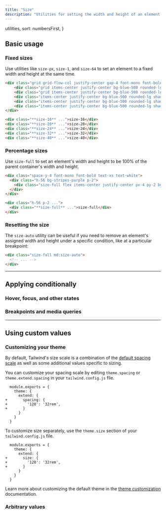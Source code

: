 ---
title: "Size"
description: "Utilities for setting the width and height of an element at the same time."
---


  utilities,
  sort: numbersFirst,
}

## Basic usage

### Fixed sizes

Use utilities like `size-px`, `size-1`, and `size-64` to set an element to a fixed width and height at the same time.

```html {{ example: true }}
<div class="grid grid-flow-col justify-center gap-4 font-mono font-bold text-xs text-center text-white">
    <div class="grid items-center justify-center bg-blue-500 rounded-lg shadow-lg size-16">size-16</div>
    <div class="grid items-center justify-center bg-blue-500 rounded-lg shadow-lg size-20">size-20</div>
    <div class="items-center justify-center bg-blue-500 rounded-lg shadow-lg size-24 grid">size-24</div>
    <div class="items-center justify-center bg-blue-500 rounded-lg shadow-lg size-32 hidden sm:grid">size-32</div>
    <div class="items-center justify-center bg-blue-500 rounded-lg shadow-lg size-40 hidden md:grid">size-40</div>
</div>
```

```html
<div class="**size-16** ...">size-16</div>
<div class="**size-20** ...">size-20</div>
<div class="**size-24** ...">size-24</div>
<div class="**size-32** ...">size-32</div>
<div class="**size-40** ...">size-40</div>
```

### Percentage sizes

Use `size-full` to set an element's width and height to be 100% of the parent container's width and height.

```html {{ example: true }}
<div class="space-y-4 font-mono font-bold text-xs text-white">
  <div class="h-56 bg-stripes-purple p-2">
    <div class="size-full flex items-center justify-center px-4 py-2 bg-violet-500 rounded-lg shadow-lg">size-full</div>
  </div>
</div>
```

```html
<div class="h-56 p-2 ...">
  <div class="**size-full** ...">size-full</div>
</div>
```

### Resetting the size

The `size-auto` utility can be useful if you need to remove an element's assigned width and height under a specific condition, like at a particular breakpoint:

```html
<div class="size-full md:size-auto">
  <!-- ... -->
</div>
```

---

## <Heading ignore>Applying conditionally</Heading>

### <Heading ignore>Hover, focus, and other states</Heading>

<HoverFocusAndOtherStates defaultClass="size-48" featuredClass="size-full" />

### <Heading ignore>Breakpoints and media queries</Heading>

<BreakpointsAndMediaQueries defaultClass="size-48" featuredClass="size-full" />

---

## Using custom values

### Customizing your theme

By default, Tailwind's size scale is a combination of the [default spacing scale](/docs/customizing-spacing#default-spacing-scale) as well as some additional values specific to sizing.

You can customize your spacing scale by editing `theme.spacing` or `theme.extend.spacing` in your `tailwind.config.js` file.

```diff-js {{ filename: 'tailwind.config.js' }}
  module.exports = {
    theme: {
      extend: {
+       spacing: {
+         '128': '32rem',
+       }
      }
    }
  }
```

To customize size separately, use the `theme.size` section of your `tailwind.config.js` file.

```diff-js {{ filename: 'tailwind.config.js' }}
  module.exports = {
    theme: {
      extend: {
+       size: {
+         '128': '32rem',
+       }
      }
    }
  }
```

Learn more about customizing the default theme in the [theme customization](/docs/theme#customizing-the-default-theme) documentation.

### Arbitrary values

<ArbitraryValues property="size" featuredClass="size-[32rem]" />
